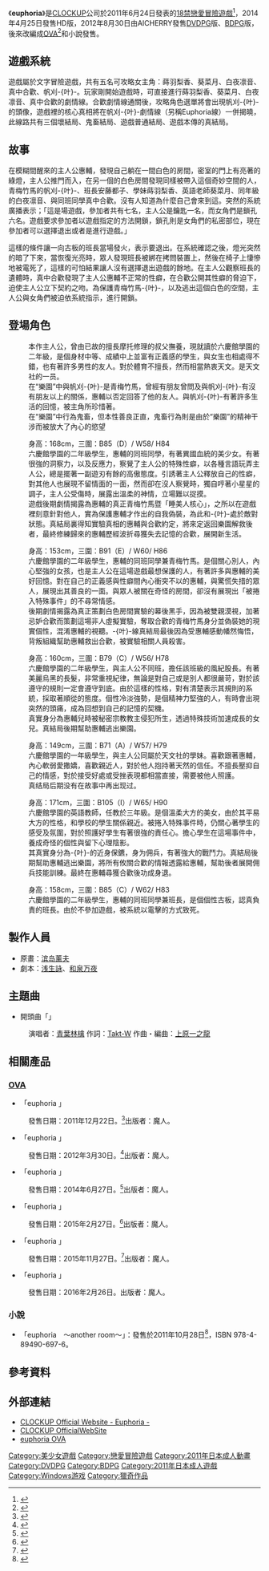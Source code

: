{{lowercase}}
{{Infobox animanga/Headerofja
|title= euphoria
|image= Euphoria game cover.jpg
|size= 271px
|caption= 遊戲封面
|japanese= euphoria
|english= 
|kana= ユーフォリア
|romaji= euphoria
|genre= 獵奇、懸疑、纯爱
}}
{{Infobox animanga/Game
|標題=
|類型=[[戀愛冒險|戀愛冒險]]
|使用平台=Windows XP/Vista/7
|遊戲引擎=YU-RIS
|開發團隊=CLOCKUP
|代理商=CLOCKUP（PC）<br />AICHERRY（[[DVDPG|DVDPG]]、[[BDPG|BDPG]]）<br />[[MangaGamer|MangaGamer]]（英文版）
|製作人=
|監製=
|腳本=淺生詠、和泉萬夜
|程式=
|音樂=上原一之龍
|美術=[[濱島薰夫|濱島薰夫]]
|遊戲人數=1
|發售日=2011年6月24日<br />2014年4月25日（HD版）<br />2012年8月30日（DVDPG、BDPG）<br />2015年11月27日（英文版）
|對象年齡=18禁
|結局數=14
}}
{{Infobox animanga/OVA
|標題= 
|原案= 
|導演= 彩野国男
|系列構成= 
|劇本= 八手ROMコ、博海城
|人物原案= 
|人物設定= Citizen
|機械設定= 
|音樂= 
|音樂製作= 
|動畫製作= 魔人
|製作= 魔人
|書籍= 
|出版商= 
|代理發行= 
|發售日= 2011年12月22日－2016年2月26日
|話數= 6
|其他= 成人動畫
}}
{{Infobox animanga/Novel
|標題= euphoria ~another room~
|原作=
|作者= 浅生詠
|插圖= 濱島薰夫
|出版社= [[PARADIGM|PARADIGM]]
|其他出版社= 
|連載雜誌= 
|label= ぷちぱら文庫
|發售日= 2011年10月28日
|冊數= 1
|話數= 
|其他= 
}}
{{Infobox animanga/Footerofja}}
《'''euphoria'''》是[[CLOCKUP|CLOCKUP]]公司於2011年6月24日發表的[[18禁|18禁]][[戀愛冒險遊戲|戀愛冒險遊戲]]<ref>{{cite web|url=http://www.getchu.com/soft.phtml?id=701549|title=euphoria|publisher=Getchu.com|accessdate=2014年2月11日|language=Ja|archive-date=2019年2月20日|archive-url=https://web.archive.org/web/20190220210034/http://www.getchu.com/soft.phtml?id=701549|dead-url=no}}</ref>，2014年4月25日發售HD版，2012年8月30日由AICHERRY發售[[DVDPG|DVDPG]]版、[[BDPG|BDPG]]版，後來改編成[[OVA|OVA]]<ref>{{cite web|url=http://entacom.org/clockup/product/dvd/euphoria.htm|title=euphoria OVA|publisher=Entacom|accessdate=2012年3月3日|language=ja|archive-date=2018年11月19日|archive-url=https://web.archive.org/web/20181119020444/http://entacom.org/clockup/product/dvd/euphoria.htm|dead-url=no}}</ref>和小說發售。

== 遊戲系統 ==
遊戲屬於文字冒險遊戲，共有五名可攻略女主角：蒔羽梨香、葵菜月、白夜凛音、真中合歡、帆刈-{叶}-。玩家剛開始遊戲時，可直接進行蒔羽梨香、葵菜月、白夜凛音、真中合歡的劇情線。合歡劇情線通關後，攻略角色選單將會出現帆刈-{叶}-的頭像，遊戲裡的核心真相將在帆刈-{叶}-劇情線（另稱Euphoria線）一併揭曉，此線路共有三個壞結局、鬼畜結局、遊戲普通結局、遊戲本傳的真結局。

==故事==
在模糊間醒來的主人公惠輔，發現自己躺在一間白色的房間，密室的門上有亮著的綠燈，主人公推門而入，在另一個的白色房間發現同樣被帶入這個奇妙空間的人，青梅竹馬的帆刈-{叶}-、班長安藤都子、學妹蒔羽梨香、英語老師葵菜月、同年級的白夜凛音、與同班同學真中合歡。沒有人知道為什麼自己會來到這。突然的系統廣播表示；「這是場遊戲，參加者共有七名，主人公是鑰匙一名，而女角們是鎖孔六名。遊戲要求參加者以遊戲指定的方法開鎖，鎖孔則是女角們的私密部位，現在參加者可以選擇退出或者是進行遊戲。」

這樣的條件讓一向古板的班長當場發火，表示要退出。在系統確認之後，燈光突然的暗了下來，當恢復光亮時，眾人發現班長被綁在拷問裝置上，然後在椅子上悽慘地被電死了，這樣的可怕結果讓人沒有選擇退出遊戲的餘地。在主人公觀察班長的遺體時，真中合歡發現了主人公惠輔不正常的性癖，在合歡公開其性癖的脅迫下，迫使主人公立下契約之吻。為保護青梅竹馬-{叶}-，以及逃出這個白色的空間，主人公與女角們被迫依系統指示，進行開鎖。

==登場角色==
; {{nihongo|高遠惠輔|高遠 恵輔 （たかとう けいすけ）|[[聲優|聲優]]：[[新沢真|新沢真]]（OVA）、[[黑井音瑚|黑井音瑚]]（幼年，OVA）}}
: 本作主人公，曾由已故的擅長摩托修理的叔父撫養，現就讀於六慶館學園的二年級，是個身材中等、成績中上並富有正義感的學生，與女生也相處得不錯，也有著許多男性的友人。對於體育不擅長，然而相當熱衷天文。是天文社的一员。
: 在“樂園”中與帆刈-{叶}-是青梅竹馬，曾經有朋友曾問及與帆刈-{叶}-有沒有朋友以上的關係，惠輔以否定回答了他的友人。與帆刈-{叶}-有著許多生活的回憶，被主角所珍惜著。
: 在“樂園”中行為鬼畜，但本性善良正直，鬼畜行為則是由於“樂園”的精神干涉而被放大了內心的慾望

; {{nihongo|真中合歡|真中 合歓 （まなか ねむ）|[[聲優|聲優]]：[[青空檸檬|青空檸檬]]}}
:身高：168cm，三圍：B85（D）/ W58/ H84
: 六慶館學園的二年級學生，惠輔的同班同學，有著異國血統的美少女。有著很強的洞察力，以及反應力，察覺了主人公的特殊性癖，以各種言語玩弄主人公，總是擺著一副遊刃有餘的高傲態度。引誘著主人公釋放自己的性癖，對其他人也展現不留情面的一面，然而卻在沒人察覺時，獨自哼著小星星的調子，主人公受傷時，展露出溫柔的神情，立場難以捉摸。
: 遊戲後期劇情揭露為惠輔的真正青梅竹馬暨「睡美人核心」，之所以在遊戲裡刻意針對他人，實為保護惠輔才作出的自我偽裝，為此和-{叶}-處於敵對狀態。真結局裏得知實驗真相的惠輔與合歡約定，將來定返回樂園解救後者，最終修練歸來的惠輔歷經波折尋獲失去記憶的合歡，展開新生活。

; {{nihongo|帆刈-{叶}-|帆刈 叶 （ほかり かなえ）|[[聲優|聲優]]：[[ヒマリ|ヒマリ]]}}
:身高：153cm，三圍：B91（E）/ W60/ H86
: 六慶館學園的二年級學生，惠輔的同班同學兼青梅竹馬。是個關心別人，內心堅強的女孩，也是主人公在這場遊戲最想保護的人，有著許多與惠輔的美好回憶。對在自己的正義感與性癖間內心衝突不以的惠輔，與驚慌失措的眾人，展現出其善良的一面。與眾人被關在奇怪的房間，卻沒有展現出「被捲入特殊事件」的不尋常情感。
: 後期劇情揭露為真正策劃白色房間實驗的幕後黑手，因為被雙親漠視，加著忌妒合歡而策劃這場非人虛擬實驗，奪取合歡的青梅竹馬身分並偽裝她的現實個性，混淆惠輔的視聽。-{叶}-線真結局最後因為受惠輔感動幡然悔悟，背叛組織幫助惠輔救出合歡，被實驗相關人員殺害。

; {{nihongo|白夜凛音|白夜 凛音 （びゃくや りんね）|[[聲優|聲優]]：[[杉原茉莉|杉原茉莉]]}}
:身高：160cm，三圍：B79（C）/ W56/ H78
: 六慶館學園的二年級學生，與主人公不同班，擔任該班級的風紀股長。有著美麗烏黑的長髮，非常重視紀律，無論是對自己或是別人都很嚴苛，對於該遵守的規則一定會遵守到底。由於這樣的性格，對有清楚表示其規則的系統，採取著順從的態度。個性冷淡強勢，是個精神力堅強的人，有時會出現突然的頭痛，成為回想到自己的記憶的契機。
: 真實身分為惠輔兒時被秘密宗教教主侵犯所生，透過特殊技術加速成長的女兒。真結局後期幫助惠輔逃出樂園。

; {{nihongo|蒔羽梨香|蒔羽 梨香 （まきば りか）|[[聲優|聲優]]：このは}}
:身高：149cm，三圍：B71（A）/ W57/ H79
: 六慶館學園的一年級學生，與主人公同屬於天文社的學妹。喜歡跟著惠輔，內心軟弱愛撒嬌，喜歡親近人，對於他人抱持著天然的信任。不擅長壓抑自己的情感，對於接受好處或受挫表現都相當直接，需要被他人照護。
: 真结局后期没有在故事中再出现过。

; {{nihongo|葵菜月|葵 菜月（あおい なつき））|[[聲優|聲優]]：[[御苑生芽衣|御苑生芽衣]]}}
:身高：171cm，三圍：B105（I）/ W65/ H90
: 六慶館學園的英語教師，任教於三年級。是個溫柔大方的美女，由於其平易大方的性格，和學校的學生關係親近。被捲入特殊事件時，仍關心著學生的感受及氛圍，對於照護好學生有著很強的責任心。擔心學生在這場事件中，養成奇怪的個性與留下心理陰影。
: 其真實身分為-{叶}-的近身保鑣，身为佣兵，有著強大的戰鬥力。真結局後期幫助惠輔逃出樂園，將所有攸關合歡的情報透露給惠輔，幫助後者展開佣兵技能訓練。最終在惠輔尋獲合歡後功成身退。

; {{nihongo|安藤都子|安藤 都子 （あんどう みやこ）|[[聲優|聲優]]：[[東かりん|東かりん]]}}
:身高：158cm，三圍：B85（C）/ W62/ H83
: 六慶館學園的二年級學生，惠輔的同班同學兼班長，是個個性古板，認真負責的班長。由於不參加遊戲，被系統以電擊的方式致死。

== 製作人員 ==
* 原畫：[[滨岛薰夫|滨岛薰夫]]
* 劇本：[[浅生詠|浅生詠]]、[[和泉万夜|和泉万夜]]

== 主題曲 ==
* 開頭曲「{{lang|ja|楽園の扉}}」
: 演唱者：[[青葉林檎|青葉林檎]] 作詞：[[Takt-W|Takt-W]] 作曲・編曲：[[上原一之龍|上原一之龍]]

==相關產品==
===[[OVA|OVA]]===
* 「euphoria {{lang|ja|～真中合歓 地獄始動編～}}」
: 發售日期：2011年12月22日。<ref>{{cite web|url=http://www.amazon.co.jp/dp/B005G0R72S/|script-title=ja:euphoria ～真中合歓 地獄始動編～ 限定版|publisher=[[Amazon.co.jp|Amazon.co.jp]]|accessdate=2015年12月1日|language=ja|archive-date=2019年10月16日|archive-url=https://web.archive.org/web/20191016132549/https://www.amazon.co.jp/dp/B005G0R72S/|dead-url=no}}</ref>出版者：魔人。
* 「euphoria {{lang|ja|～帆刈叶 楽園終焉編～}}」
: 發售日期：2012年3月30日。<ref>{{cite web|url=http://www.amazon.co.jp/dp/B006WU3WQQ/|script-title=ja:euphoria ～帆刈-{叶}- 楽園終焉編~ 限定版|publisher=[[Amazon.co.jp|Amazon.co.jp]]|accessdate=2015年12月1日|language=ja}}</ref>出版者：魔人。
* 「euphoria {{lang|ja|～白夜凛音 輪廻転生編～}}」
: 發售日期：2014年6月27日。<ref>{{cite web|url=http://www.amazon.co.jp/dp/B00IRA1L0S/|script-title=ja:euphoria ～ 白夜凛音 輪廻転生編 ～ 限定版|publisher=[[Amazon.co.jp|Amazon.co.jp]]|accessdate=2015年12月1日|language=ja|archive-date=2019年10月16日|archive-url=https://web.archive.org/web/20191016132545/https://www.amazon.co.jp/dp/B00IRA1L0S/|dead-url=no}}</ref>出版者：魔人。

* 「euphoria {{lang|ja|～『蒔羽梨香』『葵菜月』 蘇る地獄絵図編～}}」
: 發售日期：2015年2月27日。<ref>{{cite web|url=http://www.amazon.co.jp/gp/product/B00QGQOB3Y?ie=UTF8&redirect=true|script-title=ja:euphoria ~『蒔羽梨香』『葵 菜月』蘇る地獄絵図 編~ 限定版|publisher=[[Amazon.co.jp|Amazon.co.jp]]|accessdate=2015年12月1日|language=ja|archive-date=2019年10月16日|archive-url=https://web.archive.org/web/20191016132552/https://www.amazon.co.jp/gp/product/B00QGQOB3Y?ie=UTF8&redirect=true|dead-url=no}}</ref>出版者：魔人。

* 「euphoria {{lang|ja|～地下の戦慄ゲーム、地上のスカトロ地獄。笑う黒幕は……幼なじみ!?編～}}」
: 發售日期：2015年11月27日。<ref>{{cite web|url=http://www.amazon.co.jp/dp/B014UR5LVG/|script-title=ja:euphoria 地下の戦慄ゲーム、地上のスカトロ地獄。笑う黒幕は……幼なじみ! ? 編 限定版|publisher=[[Amazon.co.jp|Amazon.co.jp]]|accessdate=2015年12月1日|language=ja|archive-date=2019年10月16日|archive-url=https://web.archive.org/web/20191016132544/https://www.amazon.co.jp/dp/B014UR5LVG/|dead-url=no}}</ref>出版者：魔人。

* 「euphoria {{lang|ja|目指す楽園は神聖なる儀式の先に。救世主の母は……白夜凛音！？ 編～}}」
: 發售日期：2016年2月26日。出版者：魔人。

===小說===
*「euphoria　～another room～」：發售於2011年10月28日<ref>{{cite web|url=http://www.amazon.co.jp/dp/489490697X/|title=euphoria ~another room~|publisher=[[Amazon.co.jp|Amazon.co.jp]]|accessdate=2015年12月1日|language=ja|archive-date=2019年10月16日|archive-url=https://web.archive.org/web/20191016132549/https://www.amazon.co.jp/dp/489490697X/|dead-url=no}}</ref>，ISBN 978-4-89490-697-6。

==參考資料==
{{Reflist|2}}

==外部連結==
*[http://entacom.org/clockup/product/euphoria/index.html CLOCKUP Official Website - Euphoria -]{{Wayback|url=http://entacom.org/clockup/product/euphoria/index.html |date=20181119013839 }}{{ja icon}}
* [http://entacom.org/clockup/ CLOCKUP OfficialWebSite]{{Wayback|url=http://entacom.org/clockup/ |date=20120311023309 }}{{ja icon}}
* [http://entacom.org/clockup/product/dvd/euphoria.htm euphoria OVA]{{Wayback|url=http://entacom.org/clockup/product/dvd/euphoria.htm |date=20181119020444 }}{{ja icon}}

{{DEFAULTSORT:euphoria}}
[[Category:美少女遊戲|Category:美少女遊戲]]
[[Category:戀愛冒險遊戲|Category:戀愛冒險遊戲]]
[[Category:2011年日本成人動畫|Category:2011年日本成人動畫]]
[[Category:DVDPG|Category:DVDPG]]
[[Category:BDPG|Category:BDPG]]
[[Category:2011年日本成人遊戲|Category:2011年日本成人遊戲]]
[[Category:Windows游戏|Category:Windows游戏]]
[[Category:獵奇作品|Category:獵奇作品]]